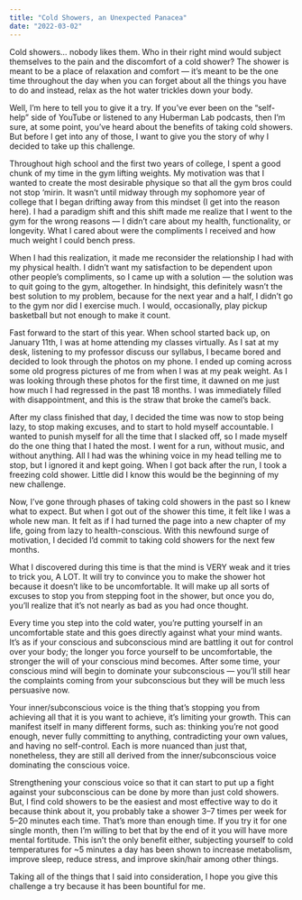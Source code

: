 ```yaml
---
title: "Cold Showers, an Unexpected Panacea"
date: "2022-03-02"
---
```


<div className="space-y-8">
Cold  showers… nobody likes them. Who in their right mind would subject  themselves to the pain and the discomfort of a cold shower? The shower  is meant to be a place of relaxation and comfort — it’s meant to be the  one time throughout the day when you can forget about all the things you  have to do and instead, relax as the hot water trickles down your body.

Well, I’m here to tell you to give it a try. If you’ve ever been on the “self-help” side of YouTube or listened to any Huberman Lab  podcasts, then I’m sure, at some point, you’ve heard about the benefits  of taking cold showers. But before I get into any of those, I want to  give you the story of why I decided to take up this challenge.

Throughout  high school and the first two years of college, I spent a good chunk of  my time in the gym lifting weights. My motivation was that I wanted to  create the most desirable physique so that all the  gym bros could not stop ‘mirin. It wasn’t until midway through my  sophomore year of college that I began drifting away from this mindset  (I get into the reason here).  I had a paradigm shift and this shift made me realize that I went to  the gym for the wrong reasons — I didn’t care about my health,  functionality, or longevity. What I cared about were the compliments I  received and how much weight I could bench press.

When  I had this realization, it made me reconsider the relationship I had  with my physical health. I didn’t want my satisfaction to be dependent  upon other people’s compliments, so I came up with a solution — the  solution was to quit going to the gym, altogether. In hindsight, this  definitely wasn’t the best solution to my problem, because for the next  year and a half, I didn’t go to the gym nor did I exercise much. I  would, occasionally, play pickup basketball but not enough to make it  count.

Fast  forward to the start of this year. When school started back up, on  January 11th, I was at home attending my classes virtually. As I sat at  my desk, listening to my professor discuss our syllabus, I became bored  and decided to look through the photos on my phone. I ended up coming  across some old progress pictures of me from when I was at my peak  weight. As I was looking through these photos for the first time, it  dawned on me just how much I had regressed in the past 18 months. I was  immediately filled with disappointment, and this is the straw that broke  the camel’s back.

After  my class finished that day, I decided the time was now to stop being  lazy, to stop making excuses, and to start to hold myself accountable. I  wanted to punish myself for all the time that I slacked off, so I made  myself do the one thing that I hated the most. I went for a run, without  music, and without anything. All I had was the whining voice in my head  telling me to stop, but I ignored it and kept going. When I got back  after the run, I took a freezing cold shower. Little did I know this would be the beginning of my new challenge.

Now,  I’ve gone through phases of taking cold showers in the past so I knew  what to expect. But when I got out of the shower this time, it felt like  I was a whole new man. It felt as if I had turned the page into a new  chapter of my life, going from lazy to health-conscious. With this  newfound surge of motivation, I decided I’d commit to taking cold  showers for the next few months.

What  I discovered during this time is that the mind is VERY weak and it  tries to trick you, A LOT. It will try to convince you to make the  shower hot because it doesn’t like to be uncomfortable. It will make up  all sorts of excuses to stop you from stepping foot in the shower, but  once you do, you’ll realize that it’s not nearly as bad as you had once  thought.

Every  time you step into the cold water, you’re putting yourself in an  uncomfortable state and this goes directly against what your mind wants.  It’s as if your conscious and subconscious mind are battling it out for  control over your body; the longer you force yourself to be  uncomfortable, the stronger the will of your conscious mind becomes.  After some time, your conscious mind will begin to dominate your  subconscious — you’ll still hear the complaints coming from your  subconscious but they will be much less persuasive now.

Your  inner/subconscious voice is the thing that’s stopping you from  achieving all that it is you want to achieve, it’s limiting your growth.  This can manifest itself in many different forms, such as: thinking  you’re not good enough, never fully committing to anything,  contradicting your own values, and having no self-control. Each is more  nuanced than just that, nonetheless, they are still all derived from the  inner/subconscious voice dominating the conscious voice.

Strengthening  your conscious voice so that it can start to put up a fight against  your subconscious can be done by more than just cold showers. But, I  find cold showers to be the easiest and most effective way to do it  because think about it, you probably take a shower 3–7 times per week  for 5–20 minutes each time. That’s more than enough time. If you try it  for one single month, then I’m willing to bet that by the end of it you  will have more mental fortitude. This isn’t the only benefit either,  subjecting yourself to cold temperatures for ~5 minutes a day has been  shown to increase metabolism, improve sleep, reduce stress, and improve  skin/hair among other things.

Taking all of the things that I said into consideration, I hope you give  this challenge a try because it has been bountiful for me.
</div>